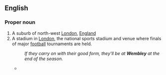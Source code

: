 ==English==
{{wikipedia}}

===Proper noun===
{{wikipedia|Wembley Stadium}}
{{en-proper noun}}

# A suburb of north-west [[London]], [[England]]
# A stadium in [[London]], the national sports stadium and venue where finals of major [[football]] tournaments are held.
#: ''If they carry on with their good form, they'll be at '''Wembley''' at the end of the season.''
#* {{quote-news
|year=2011
|date=April 11
|author=Phil McNulty  
|title=Liverpool   3 - 0   Man City
|work=BBC Sport
|url=http://news.bbc.co.uk/sport2/hi/football/eng_prem/9449111.stm
|page=
|passage=Dirk Kuyt sandwiched a goal in between Carroll's double as City endured a night of total misery, with captain Carlos Tevez limping off early on with a hamstring strain that puts a serious question mark over his participation in Saturday's FA Cup semi-final against Manchester United at '''Wembley'''. }}